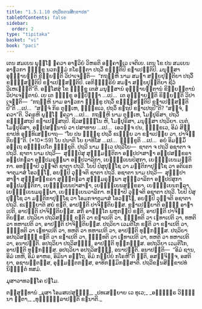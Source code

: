 ```yaml
---
title: "1.5.1.10 ປຖວີຂຓນສິກ຺ຂາປທ"
tableOfContents: false
sidebar:
  order: 2
type: "tipitaka"
basket: "vi"
book: "paci"
---
```



<DynamicBreadcrumb />

<Division number="84" book="paci">

<Paragraph number="321" book="paci">
ເຕນ ສມເຍນ ພຸທ຺ໂຘ ຠຄວາ ອາຬວິຍໍ ວິຫຣຕິ ອຄ຺ຄາຬເວ ເຈຕິເຍ. ເຕນ ໂຂ ປນ ສມເຍນ ອາຬວກາ ຠິກ຺ຂູ ນວກມ຺ມໍ ກໂຣນ຺ຕາ ປຖວິໍ ຂຓນ຺ຕິປິ ຂຓາເປນ຺ຕິປິ. ມນຸສ຺ສາ ອຸຊ຺ຌາຍນ຺ຕິ ຂິຍ຺ຍນ຺ຕິ ວິປາເຈນ຺ຕິ—  “ກຖຎ຺ຫິ ນາມ ສມຓາ ສກ຺ຍປຸຕ຺ຕິຍາ ປຖວິໍ ຂຓິສ຺ສນ຺ຕິປິ ຂຓາເປສ຺ສນ຺ຕິປິ. ເອກິນ຺ທ຺ຣິຍໍ ສມຓາ ສກ຺ຍປຸຕ຺ຕິຍາ ຊີວໍ ວິເຫເຐນ຺ຕີ”ຕິ.
</Paragraph>

<Paragraph number="322" book="paci">
ອສ຺ໂສສຸໍ ໂຂ ຠິກ຺ຂູ ເຕສໍ ມນຸສ຺ສານໍ ອຸຊ຺ຌາຍນ຺ຕານໍ ຂິຍ຺ຍນ຺ຕານໍ ວິປາເຈນ຺ຕານໍ. ເຍ ເຕ ຠິກ຺ຂູ ອປ຺ປິຈ຺ຉາ …ເປ…  ເຕ ອຸຊ຺ຌາຍນ຺ຕິ ຂິຍ຺ຍນ຺ຕິ ວິປາເຈນ຺ຕິ—  “ກຖຎ຺ຫິ ນາມ ອາຬວກາ ຠິກ຺ຂູ ປຖວິໍ ຂຓິສ຺ສນ຺ຕິປິ ຂຓາເປສ຺ສນ຺ຕິປີ”ຕິ …ເປ…  “ສຈ຺ຈໍ ກິຣ ຕຸມ຺ເຫ, ຠິກ຺ຂເວ, ປຖວິໍ ຂຓຖປິ ຂຓາເປຖປີ”ຕິ? “ສຈ຺ຈໍ, ຠຄວາ”ຕິ. ວິຄຣຫິ ພຸທ຺ໂຘ ຠຄວາ …ເປ…  ກຖຎ຺ຫິ ນາມ ຕຸມ຺ເຫ, ໂມຆປຸຣິສາ, ປຖວິໍ ຂຓິສ຺ສຖປິ ຂຓາເປສ຺ສຖປິ. ຊີວສຎ຺ຎິໂນ ຫິ, ໂມຆປຸຣິສາ, ມນຸສ຺ສາ ປຖວິຍາ. ເນຕໍ, ໂມຆປຸຣິສາ, ອປ຺ປສນ຺ນານໍ ວາ ປສາທາຍ …ເປ…  ເອວຎ຺ຈ ປນ, ຠິກ຺ຂເວ, ອິມໍ ສິກ຺ຂາປທໍ ອຸທ຺ທິເສຍ຺ຍາຖ—
</Paragraph>

</Division>
<Division number="85" book="paci">

<Paragraph number="323" book="paci">
<Emphasis>“ໂຍ ປນ ຠິກ຺ຂຸ ປຖວິໍ ຂເຓຍ຺ຍ ວາ ຂຓາເປຍ຺ຍ ວາ, ປາຈິຕ຺ຕິຍນ຺”</Emphasis>ຕິ. (*10*:<Emphasis>59</Emphasis>)
</Paragraph>

</Division>
<Division number="86" book="paci">

<Paragraph number="324" book="paci">
<Emphasis>ໂຍ ປນາ</Emphasis>ຕິ ໂຍ ຍາທິໂສ …ເປ…  <Emphasis>ຠິກ຺ຂູ</Emphasis>ຕິ …ເປ…  ອຍໍ ອິມສ຺ມິໍ ອຕ຺ເຖ ອຘິປ຺ເປໂຕ ຠິກ຺ຂູຕິ.
</Paragraph>

<Paragraph number="325" book="paci">
<Emphasis>ປຖວີ</Emphasis> ນາມ ທ຺ເວ ປຖວິໂຍ—  ຊາຕາ ຈ ປຖວີ ອຊາຕາ ຈ ປຖວີ.
</Paragraph>

<Paragraph number="326" book="paci">
<Emphasis>ຊາຕາ</Emphasis> ນາມ ປຖວີ—  ສຸທ຺ຘປໍສຸ ສຸທ຺ຘມຕ຺ຕິກາ ອປ຺ປປາສາຓາ ອປ຺ປສກ຺ຂຣາ ອປ຺ປກຐລາ ອປ຺ປມຣຸມ຺ພາ ອປ຺ປວາລິກາ, ເຍຠຸຍ຺ເຍນປໍສຸກາ, ເຍຠຸຍ຺ເຍນມຕ຺ຕິກາ. ອທຑ຺ຒາປິ ວຸຈ຺ຈຕິ ຊາຕາ ປຖວີ. ໂຍປິ ປໍສຸປຸຎ຺ໂຊ ວາ ມຕ຺ຕິກາປຸຎ຺ໂຊ ວາ ອຕິເຣກຈາຕຸມາສໍ ໂອວຏ຺ໂຐ, ອຍມ຺ປິ ວຸຈ຺ຈຕິ ຊາຕາ ປຖວີ.
</Paragraph>

<Paragraph number="327" book="paci">
<Emphasis>ອຊາຕາ</Emphasis> ນາມ ປຖວີ—  ສຸທ຺ຘປາສາຓາ ສຸທ຺ຘສກ຺ຂຣາ ສຸທ຺ຘກຐລາ ສຸທ຺ຘມຣຸມ຺ພາ ສຸທ຺ຘວາລິກາ ອປ຺ປປໍສຸກາ ອປ຺ປມຕ຺ຕິກາ, ເຍຠຸຍ຺ເຍນປາສາຓາ, ເຍຠຸຍ຺ເຍນສກ຺ຂຣາ, ເຍຠຸຍ຺ເຍນກຐລາ, ເຍຠຸຍ຺ເຍນມຣຸມ຺ພາ, ເຍຠຸຍ຺ເຍນວາລິກາ. ທຑ຺ຒາປິ ວຸຈ຺ຈຕິ ອຊາຕາ ປຖວີ. ໂຍປິ ປໍສຸປຸຎ຺ໂຊ ວາ ມຕ຺ຕິກາປຸຎ຺ໂຊ ວາ ໂອມກຈາຕຸມາສໍ ໂອວຏ຺ໂຐ, ອຍມ຺ປິ ວຸຈ຺ຈຕິ ອຊາຕາ ປຖວີ.
</Paragraph>

<Paragraph number="328" book="paci">
<Emphasis>ຂເຓຍ຺ຍາ</Emphasis>ຕິ ສຍໍ ຂຓຕິ, ອາປຕ຺ຕິ ປາຈິຕ຺ຕິຍສ຺ສ.
</Paragraph>

<Paragraph number="329" book="paci">
<Emphasis>ຂຓາເປຍ຺ຍາ</Emphasis>ຕິ ອຎ຺ຎໍ ອາຓາເປຕິ, ອາປຕ຺ຕິ ປາຈິຕ຺ຕິຍສ຺ສ. ສກິໍ ອາຓຕ຺ໂຕ ພຫຸກມ຺ປິ ຂຓຕິ, ອາປຕ຺ຕິ ປາຈິຕ຺ຕິຍສ຺ສ.
</Paragraph>

</Division>
<Division number="87" book="paci">

<Paragraph number="330" book="paci">
ປຖວິຍາ ປຖວິສຎ຺ຎີ ຂຓຕິ ວາ ຂຓາເປຕິ ວາ, ຠິນ຺ທຕິ ວາ ເຠທາເປຕິ ວາ, ທຫຕິ ວາ ທຫາເປຕິ ວາ, ອາປຕ຺ຕິ ປາຈິຕ຺ຕິຍສ຺ສ.
</Paragraph>

<Paragraph number="331" book="paci">
ປຖວິຍາ ເວມຕິໂກ ຂຓຕິ ວາ ຂຓາເປຕິ ວາ, ຠິນ຺ທຕິ ວາ ເຠທາເປຕິ ວາ, ທຫຕິ ວາ ທຫາເປຕິ ວາ, ອາປຕ຺ຕິ ທຸກ຺ກຏສ຺ສ.
</Paragraph>

<Paragraph number="332" book="paci">
ປຖວິຍາ ອປຖວິສຎ຺ຎີ ຂຓຕິ ວາ ຂຓາເປຕິ ວາ, ຠິນ຺ທຕິ ວາ ເຠທາເປຕິ ວາ, ທຫຕິ ວາ ທຫາເປຕິ ວາ, ອນາປຕ຺ຕິ.
</Paragraph>

<Paragraph number="333" book="paci">
ອປຖວິຍາ ປຖວິສຎ຺ຎີ, ອາປຕ຺ຕິ ທຸກ຺ກຏສ຺ສ. ອປຖວິຍາ ເວມຕິໂກ, ອາປຕ຺ຕິ ທຸກ຺ກຏສ຺ສ. ອປຖວິຍາ ອປຖວິສຎ຺ຎີ, ອນາປຕ຺ຕິ.
</Paragraph>

</Division>
<Division number="88" book="paci">

<Paragraph number="334" book="paci">
ອນາປຕ຺ຕິ—  “ອິມໍ ຊານ, ອິມໍ ເທຫິ, ອິມໍ ອາຫຣ, ອິມິນາ ອຕ຺ໂຖ, ອິມໍ ກປ຺ປິຍໍ ກໂຣຫີ”ຕິ ຠຓຕິ, ອສຎ຺ຈິຈ຺ຈ, ອສຕິຍາ, ອຊານນ຺ຕສ຺ສ, ອຸມ຺ມຕ຺ຕກສ຺ສ, ອາທິກມ຺ມິກສ຺ສາຕິ.

</Paragraph>
</Division>

<Paragraph number="335" type="center" book="paci">
ປຖວີຂຓນສິກ຺ຂາປທໍ ນິຏ຺ຐິຕໍ ທສມໍ.

  
ມຸສາວາທວຄ຺ໂຄ ປຐໂມ.



</Paragraph>

<Paragraph number="336" type="center" book="paci">
ຕສ຺ສຸທ຺ທານໍ


</Paragraph>

<Paragraph number="337" type="verses" book="paci">
_ມຸສາ ໂອມສເປສຸຎ຺ຎໍ,_  
_ປທເສຍ຺ຍາຍ ເວ ທຸເວ;_  
_ອຎ຺ຎຕ຺ຣ ວິຎ຺ຎຸນາ ຠູຕາ,_  
_ທຸຏ຺ຐຸລ຺ລາປຕ຺ຕິ ຂຓນາຕິ._
</Paragraph>